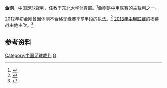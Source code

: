 {{infobox Football official
|                name = 金刚
|               image = 
|            fullname = 
|         dateofbirth = 
|         cityofbirth = ?
|      countryofbirth = [[中华人民共和国|中华人民共和国]]
|         dateofdeath = 
|         cityofdeath = 
|      countryofdeath = 
|     otheroccupation = 
|               years = ?
|              league = [[中甲联赛|中甲联赛]]
|                role = [[球證|球證]]
|  internationalyears = 
|       confederation = 
|   internationalrole = 
}}
'''金刚'''，[[中国|中国]][[足球裁判|足球裁判]]，任教于[[东北大学|东北大学]]体育部。<ref>{{cite web|title=现代足球比赛中裁判员的跑动与选位|url=http://www.cnki.com.cn/Article/CJFDTotal-LNTK201104042.htm|work=辽宁体育科技|publisher=中国知网|accessdate=2013-04-06}}</ref>金刚是[[中甲联赛|中甲联赛]]的主裁判之一。

2012年初金刚曾因体测不合格无缘赛季前半段的执法。<ref>{{cite news|title=五名裁判体侧不过关 无缘执法上半年中超中甲|url=http://sports.qq.com/a/20120301/001029.htm|accessdate=2013-04-06|newspaper=腾讯体育|date=2012-03-01}}</ref> [[2013年中甲联赛|2013年中甲联赛]]的揭幕战由他主吹。<ref>{{cite news|title=2013赛季中甲前六轮主裁抽签出炉 金刚执法开幕式|url=http://sports.sina.com.cn/b/2013-03-11/15216461006.shtml?bsh_bid=202879145|accessdate=2013-04-06|newspaper=足球裁判新闻网|date=2013-03-11}}</ref> 

== 参考资料 ==
{{reflist}}

{{2013年中国足球联赛裁判}}

{{DEFAULTSORT:Jin Gang}}

[[Category:中国足球裁判|Category:中国足球裁判]]
[[Category:金姓|G]]